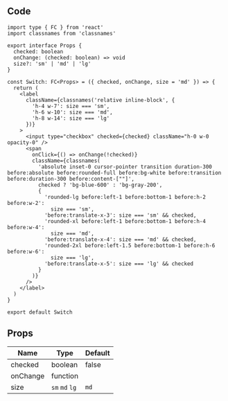 
## Code

```tsx title="components/Switch/index.tsx"
import type { FC } from 'react'
import classnames from 'classnames'

export interface Props {
  checked: boolean
  onChange: (checked: boolean) => void
  size?: 'sm' | 'md' | 'lg'
}

const Switch: FC<Props> = ({ checked, onChange, size = 'md' }) => {
  return (
    <label
      className={classnames('relative inline-block', {
        'h-4 w-7': size === 'sm',
        'h-6 w-10': size === 'md',
        'h-8 w-14': size === 'lg'
      })}
    >
      <input type="checkbox" checked={checked} className="h-0 w-0 opacity-0" />
      <span
        onClick={() => onChange(!checked)}
        className={classnames(
          'absolute inset-0 cursor-pointer transition duration-300 before:absolute before:rounded-full before:bg-white before:transition before:duration-300 before:content-[""]',
          checked ? 'bg-blue-600' : 'bg-gray-200',
          {
            'rounded-lg before:left-1 before:bottom-1 before:h-2 before:w-2':
              size === 'sm',
            'before:translate-x-3': size === 'sm' && checked,
            'rounded-xl before:left-1 before:bottom-1 before:h-4 before:w-4':
              size === 'md',
            'before:translate-x-4': size === 'md' && checked,
            'rounded-2xl before:left-1.5 before:bottom-1 before:h-6 before:w-6':
              size === 'lg',
            'before:translate-x-5': size === 'lg' && checked
          }
        )}
      />
    </label>
  )
}

export default Switch
```

## Props

| Name                 | Type           | Default |
| -------------------- | -------------- | ------- |
| checked<Required />  | boolean        | false   |
| onChange<Required /> | function       |         |
| size                 | `sm` `md` `lg` | `md`    |
